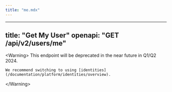 ```yaml
---
title: "me.mdx"
---
```


---
title: "Get My User"
openapi: "GET /api/v2/users/me"
---

&lt;Warning&gt;
    This endpoint will be deprecated in the near future in Q1/Q2 2024.

    We recommend switching to using [identities](/documentation/platform/identities/overview).
&lt;/Warning&gt;